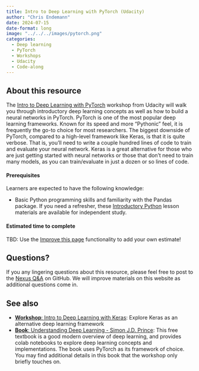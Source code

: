 ```yaml
---
title: Intro to Deep Learning with PyTorch (Udacity)
author: "Chris Endemann"
date: 2024-07-15
date-format: long
image: "../../../images/pytorch.png"
categories:
  - Deep learning
  - PyTorch
  - Workshops
  - Udacity
  - Code-along
---
```


## About this resource
The [Intro to Deep Learning with PyTorch](https://www.udacity.com/course/deep-learning-pytorch--ud188) workshop from Udacity will walk you through introductory deep learning concepts as well as how to build a neural networks in PyTorch. PyTorch is one of the most popular deep learning frameworks. Known for its speed and more "Pythonic" feel, it is frequently the go-to choice for most researchers. The biggest downside of PyTorch, compared to a high-level framework like Keras, is that it is quite verbose. That is, you'll need to write a couple hundred lines of code to train and evaluate your neural network. Keras is a great alternative for those who are just getting started with neural networks or those that don't need to train many models, as you can train/evaluate in just a dozen or so lines of code.

#### Prerequisites
Learners are expected to have the following knowledge:

- Basic Python programming skills and familiarity with the Pandas package. If you need a refresher, these [Introductory Python](https://uw-madison-datascience.github.io/ML-X-Nexus/Resources/Workshops/Intro-Python_Gapminder.html) lesson materials are available for independent study.

#### Estimated time to complete
TBD: Use the [Improve this page](https://github.com/UW-Madison-DataScience/ML-X-Nexus/edit/main/Resources/Workshops/Intro-Deeplearning_PyTorch.qmd) functionality to add your own estimate!

## Questions?
If you any lingering questions about this resource, please feel free to post to the [Nexus Q&A](https://github.com/UW-Madison-DataScience/ML-X-Nexus/discussions/categories/q-a) on GitHub. We will improve materials on this website as additional questions come in.

## See also
- [**Workshop**: Intro to Deep Learning with Keras](https://uw-madison-datascience.github.io/ML-X-Nexus/Resources/Workshops/Intro-Deeplearning_Keras.html): Explore Keras as an alternative deep learning framework
- [**Book**: Understanding Deep Learning - Simon J.D. Prince](https://uw-madison-datascience.github.io/ML-X-Nexus/Resources/Books/Intro-Deeplearning_SimonJDPrince.html): This free textbook is a good modern overview of deep learning, and provides colab notebooks to explore deep learning concepts and implementations. The book uses PyTorch as its framework of choice. You may find additional details in this book that the workshop only briefly touches on.
